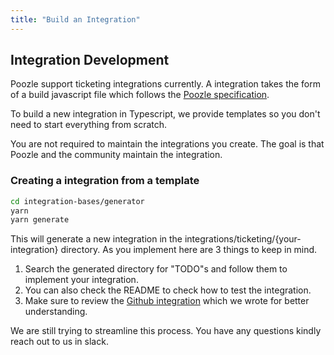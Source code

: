 ```yaml
---
title: "Build an Integration"
---
```


## Integration Development

Poozle support ticketing integrations currently. A integration takes the form of a build javascript file which follows the [Poozle specification](/understanding-poozle/protocol).

To build a new integration in Typescript, we provide templates so you don't need to start everything from scratch.

<Note>
  You are not required to maintain the integrations you create. The goal is that
  Poozle and the community maintain the integration.
</Note>

### Creating a integration from a template

```bash
cd integration-bases/generator
yarn
yarn generate
```

This will generate a new integration in the integrations/ticketing/{your-integration} directory. As you implement here
are 3 things to keep in mind.

1. Search the generated directory for "TODO"s and follow them to implement your integration.
2. You can also check the README to check how to test the integration.
3. Make sure to review the [Github integration](https://github.com/poozlehq/poozle/tree/main/integrations/ticketing/github) which we wrote for better understanding.

<Warning>
  We are still trying to streamline this process. You have any questions kindly
  reach out to us in slack.
</Warning>
